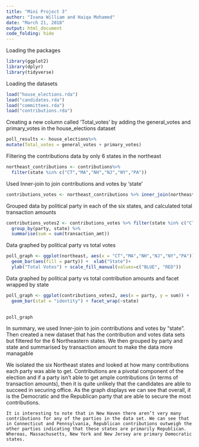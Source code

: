 ```yaml
---
title: "Mini Project 3"
author: "Ivana William and Haiqa Mohamed"
date: "March 21, 2018"
output: html_document
code_folding: hide
---
```

Loading the packages
```r
library(ggplot2)
library(dplyr)
library(tidyverse)
```

Loading the datasets 
```r
load("house_elections.rda")
load("candidates.rda")
load("committees.rda")
load("contributions.rda")
```

Creating a new column called 'Total_votes' by adding the general_votes and primary_votes in the house_elections dataset
```r
poll_results <- house_elections%>%
mutate(Total_votes = general_votes + primary_votes) 
```

Filtering the contributions data by only 6 states in the northeast
```r
northeast_contributions <- contributions%>%  
  filter(state %in% c("CT","MA","NH","NJ","NY","PA"))
```

Used Inner-join to join contributions and votes by 'state'
```r
contributions_votes <- northeast_contributions %>% inner_join(northeast, by="state")
```

Grouped data by political party in each of the six states, and calculated total transaction amounts
```r
contributions_votes2 <- contributions_votes %>% filter(state %in% c("CT","MA","NH","NJ","NY","PA"))%>%
  group_by(party, state) %>%
  summarise(sum = sum(transaction_amt))
```

Data graphed by political party vs total votes
```r
poll_graph <- ggplot(northeast, aes(x = "CT","MA","NH","NJ","NY","PA")) +
  geom_bar(aes(fill = party)) +  xlab("State")+
  ylab("Total Votes") + scale_fill_manual(values=c("BLUE", "RED")) 


```

Data graphed by political party vs total contribution amounts and facet wrapped by state
```r
poll_graph <- ggplot(contributions_votes2, aes(x = party, y = sum)) +
  geom_bar(stat = "identity") + facet_wrap(~state)
  

poll_graph
```

In summary, we used Inner-join to join contributions and votes by "state". Then created a new dataset that has the contribution and votes data sets but filtered for the 6 Northeastern states. We then grouped by party and state and summarised by transaction amount to make the data more managable

We isolated the six Northeast states and looked at how many contributions each party was able to get. Contributions are a pivotal component of the election and if a party isn’t able to get ample contributions (in terms of transaction amounts), then it is quite unlikely that the candidates are able to succeed in securing office. As the graph displays we can see that overall, it is the Democratic and the Republican party that are able to secure the most contributions. 

	It is interesting to note that in New Haven there aren’t very many contributions for any of the parties in the data set. We can see that in Connecticut and Pennsylvania, Republican contributions outweigh the other parties indicating that these states are primarily Republican. Whereas, Massachusetts, New York and New Jersey are primary Democratic states. 


